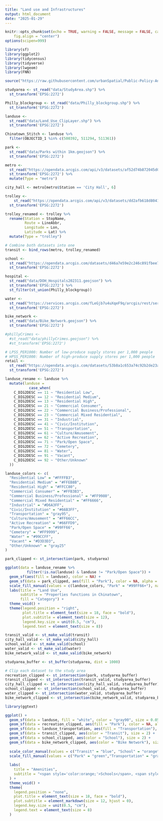 ---
title: "Land use and Infrastructures"
output: html_document
date: "2025-01-29"
---

```{r setup, include=FALSE}
knitr::opts_chunk$set(echo = TRUE, warning = FALSE, message = FALSE, cache = FALSE, fig.show = "asis",
    fig.align = "center") 
options(scipen=999)

library(sf)
library(ggplot2)
library(tidycensus)
library(tidyverse)
library(lwgeom)
library(FNN)

source("https://raw.githubusercontent.com/urbanSpatial/Public-Policy-Analytics-Landing/master/functions.r")
```

```{r}
studyarea <- st_read("data/StudyArea.shp") %>%
  st_transform('EPSG:2272')

Philly_blockgroup <- st_read("data/Philly_blockgroup.shp") %>%
  st_transform('EPSG:2272')
```

```{r}
landuse <- 
  st_read("data/Land_Use_ClipLayer.shp") %>%
  st_transform('EPSG:2272')

Chinatown_Stitch <- landuse %>%
  filter(OBJECTID_1 %in% c(500392, 511294, 511361))
```

```{r}
park <- 
  st_read("data/Parks within 1km.geojson") %>%
  st_transform('EPSG:2272')

metro <- 
  st_read("https://opendata.arcgis.com/api/v3/datasets/af52d74b872045d0abb4a6bbbb249453_0/downloads/data?format=geojson&spatialRefId=4326") %>%
  st_transform('EPSG:2272') %>%
  mutate(Type = "metro")

city_hall <- metro[metro$Station == 'City Hall', 6]

trolley <-
    st_read("https://opendata.arcgis.com/api/v3/datasets/dd2afb618d804100867dfe0669383159_0/downloads/data?format=geojson&spatialRefId=4326") %>%
  st_transform('EPSG:2272')

trolley_renamed <- trolley %>%
  rename(Station = StopName,
         Route = LineAbbr,
         Longitude = Lon,
         Latitude = Lat) %>%
  mutate(Type = "trolley")

# Combine both datasets into one
transit <- bind_rows(metro, trolley_renamed)

school <-
  st_read("https://opendata.arcgis.com/datasets/d46a7e59e2c246c891fbee778759717e_0.geojson") %>%
  st_transform('EPSG:2272')

hospital <-
  st_read("data/DOH_Hospitals202311.geojson") %>%
  st_transform('EPSG:2272') %>%
  st_filter(st_union(Philly_blockgroup))

water <-
  st_read("https://services.arcgis.com/fLeGjb7u4uXqeF9q/arcgis/rest/services/Hydrographic_Features_Poly/FeatureServer/1/query?outFields=*&where=1%3D1&f=geojson") %>%
  st_transform('EPSG:2272')

bike_network <- 
  st_read("data/Bike_Network.geojson") %>%
  st_transform('EPSG:2272')

#phillyCrimes <- 
  #st_read("data/phillyCrimes.geojson") %>%
  #st_transform('EPSG:2272')

# LPSS_PER1000: Number of low-produce supply stores per 1,000 people
# HPSS_PER1000: Number of high-produce supply stores per 1,000 people
retail <-
  st_read("https://opendata.arcgis.com/datasets/53b8a1c653a74c92b2de23a5d7bf04a0_0.geojson") %>%
  st_transform('EPSG:2272')
```

```{r}
landuse_rename <- landuse %>%
  mutate(landuse = 
           case_when(
    C_DIG2DESC == 11 ~ "Residential Low",
    C_DIG2DESC == 12 ~ "Residential Medium",
    C_DIG2DESC == 13 ~ "Residential High",
    C_DIG2DESC == 21 ~ "Commercial Consumer",
    C_DIG2DESC == 22 ~ "Commercial Business/Professional",
    C_DIG2DESC == 23 ~ "Commercial Mixed Residential",
    C_DIG2DESC == 31 ~ "Industrial",
    C_DIG2DESC == 41 ~ "Civic/Institution",
    C_DIG2DESC == 51 ~ "Transportation",
    C_DIG2DESC == 61 ~ "Culture/Amusement",
    C_DIG2DESC == 62 ~ "Active Recreation",
    C_DIG2DESC == 71 ~ "Park/Open Space",
    C_DIG2DESC == 72 ~ "Cemetery",
    C_DIG2DESC == 81 ~ "Water",
    C_DIG2DESC == 91 ~ "Vacant",
    C_DIG2DESC == 92 ~ "Other/Unknown"
  ))
```

```{r}
landuse_colors <- c(
  "Residential Low" = "#FFFFB3",
  "Residential Medium" = "#FFEB8B",
  "Residential High" = "#FFCC80",
  "Commercial Consumer" = "#FFB3B3",
  "Commercial Business/Professional" = "#FF9980",
  "Commercial Mixed Residential" = "#FF6666",
  "Industrial" = "#D6A3FF",
  "Civic/Institution" = "#66B3FF",
  "Transportation" = "gray95",
  "Culture/Amusement" = "#FF66CC",
  "Active Recreation" = "#66FFD9",     
  "Park/Open Space" = "#99FF66",        
  "Cemetery" = "#FF9999",               
  "Water" = "#99CCFF",            
  "Vacant" = "#D3D3D3", 
  "Other/Unknown" = "gray25"
)
```

```{r,warning=FALSE}
park_clipped <- st_intersection(park, studyarea)
```

```{r}
ggplot(data = landuse_rename %>%
          filter(!is.na(landuse) & landuse != "Park/Open Space")) +
  geom_sf(aes(fill = landuse), color = NA) +
  geom_sf(data = park_clipped, aes(fill = "Park"), color = NA, alpha = 1) +  # Clipped park layer
  scale_fill_manual(values = c(landuse_colors, "Park" = "#99FF66+"), na.value = "white") +
  labs(title = "Land Use", 
       subtitle = "Properties functions in Chinatown",
       fill = "Category") +
  theme_void() +
  theme(legend.position = "right",
        plot.title = element_text(size = 18, face = "bold"),
        plot.subtitle = element_text(size = 12),
        legend.key.size = unit(0.5, "cm"),
        legend.text = element_text(size = 8))
```

```{r, warning=FALSE}
transit_valid <- st_make_valid(transit)
city_hall_valid <- st_make_valid(city_hall)
school_valid <- st_make_valid(school)
water_valid <- st_make_valid(water)
bike_network_valid <- st_make_valid(bike_network)

studyarea_buffer <- st_buffer(studyarea, dist = 1000)

# Clip each dataset to the study area
recreation_clipped <- st_intersection(park, studyarea_buffer)
transit_clipped <- st_intersection(transit_valid, studyarea_buffer)
city_hall_clipped <- st_intersection(city_hall_valid, studyarea_buffer)
school_clipped <- st_intersection(school_valid, studyarea_buffer)
water_clipped <- st_intersection(water_valid, studyarea_buffer)
bike_network_clipped <- st_intersection(bike_network_valid, studyarea_buffer)
```

```{r}
library(ggtext)

ggplot() +
  geom_sf(data = landuse, fill = "white", color = "gray90", size = 0.05) +
  geom_sf(data = recreation_clipped, aes(fill = "Park"), color = NA, alpha = 1) +
  geom_sf(data = landuse_transportation, aes(fill = "Transportation"), color = NA, alpha = 0.5) +
  geom_sf(data = transit_clipped, aes(color = "Transit"), size = 2) +
  geom_sf(data = school_clipped, aes(color = "School"), size = 2) +
  geom_sf(data = bike_network_clipped, aes(color = "Bike Network"), size = 1) +
  
  scale_color_manual(values = c("Transit" = "blue", "School" = "orange", "Bike Network" = "purple"), name = NULL) +
  scale_fill_manual(values = c("Park" = "green","Transportation" = "gray70"), name = NULL) +
  
  labs(
    title = "Amenities", 
    subtitle = "<span style='color:orange;'>Schools</span>, <span style='color:blue;'>Transit Stations</span>, <span style='color:green;'>Parks</span>, and <span style='color:purple;'>Bike Lanes</span> in Chinatown"
  ) +
  theme_void() +
  theme(
    legend.position = "none",
    plot.title = element_text(size = 18, face = "bold"),
    plot.subtitle = element_markdown(size = 12, hjust = 0),
    legend.key.size = unit(0.5, "cm"),
    legend.text = element_text(size = 8)
  )

```